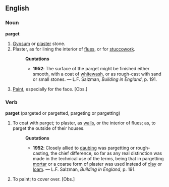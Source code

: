 ==English==
===Noun===
'''parget'''
# [[Gypsum]] or [[plaster]] stone.
# Plaster, as for lining the interior of [[flue]]s, or for [[stuccowork]].
#:'''Quotations'''
#:*'''1952''': The surface of the parget might be finished either smooth, with a coat of [[whitewash]], or as rough-cast with sand or small stones. &mdash; L.F. Salzman, ''Building in England'', p. 191.
# [[Paint]], especially for the face. [Obs.]

===Verb===
'''parget''' (pargeted or pargetted, pargeting or pargetting) 
# To coat with parget; to plaster, as [[wall]]s, or the interior of flues; as, to parget the outside of their houses. 
#:'''Quotations'''
#:*'''1952''': Closely allied to [[daub]]ing was pargetting or rough-casting, the chief difference, so far as any real distinction was made in the technical use of the terms, being that in pargetting [[mortar]] or a coarse form of plaster was used instead of [[clay]] or [[loam]]. &mdash; L.F. Salzman, ''Building in England'', p. 191.
# To paint; to cover over. [Obs.]